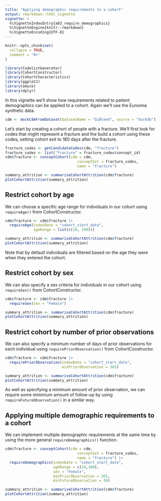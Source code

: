 ```yaml
---
title: "Applying demographic requirements to a cohort"
output: rmarkdown::html_vignette
vignette: >
  %\VignetteIndexEntry{a03_require_demographics}
  %\VignetteEngine{knitr::rmarkdown}
  %\VignetteEncoding{UTF-8}
---
```


```r
knitr::opts_chunk$set(
  collapse = TRUE,
  comment = "#>"
)
```

```r
library(CodelistGenerator)
library(CohortConstructor)
library(CohortCharacteristics)
library(ggplot2)
library(omock)
library(dplyr)
```

In this vignette we'll show how requirements related to patient demographics can be applied to a cohort. Again we'll use the Eunomia synthetic data.

```r
cdm <- mockCdmFromDataset(datasetName = "GiBleed", source = "duckdb")
```

Let's start by creating a cohort of people with a fracture. We'll first look for codes that might represent a fracture and the build a cohort using these codes, setting cohort exit to 180 days after the fracture.

```r
fracture_codes <- getCandidateCodes(cdm, "fracture")
fracture_codes <- list("fracture" = fracture_codes$concept_id)
cdm$fracture <- conceptCohort(cdm = cdm, 
                                 conceptSet = fracture_codes, 
                                 name = "fracture")

summary_attrition <- summariseCohortAttrition(cdm$fracture)
plotCohortAttrition(summary_attrition)
```

## Restrict cohort by age

We can choose a specific age range for individuals in our cohort using `requireAge()` from CohortConstructor. 

```r
cdm$fracture <- cdm$fracture |> 
  requireAge(indexDate = "cohort_start_date",
             ageRange = list(c(18, 100)))

summary_attrition <- summariseCohortAttrition(cdm$fracture)
plotCohortAttrition(summary_attrition)
```

Note that by default individuals are filtered based on the age they were when they entered the cohort.  

## Restrict cohort by sex

We can also specify a sex criteria for individuals in our cohort using `requireSex()` from CohortConstructor. 

```r
cdm$fracture <- cdm$fracture |> 
  requireSex(sex = "Female")

summary_attrition <- summariseCohortAttrition(cdm$fracture)
plotCohortAttrition(summary_attrition)
```

## Restrict cohort by number of prior observations

We can also specify a minimum number of days of prior observations for each individual using `requirePriorObservation()` from CohortConstructor. 

```r
cdm$fracture <- cdm$fracture |> 
  requirePriorObservation(indexDate = "cohort_start_date",
                          minPriorObservation = 365)

summary_attrition <- summariseCohortAttrition(cdm$fracture)
plotCohortAttrition(summary_attrition)
```

As well as specifying a minimum amount of prior observation, we can require some mimimum amount of follow-up by using `requireFutureObservation()` in a similar way.

## Applying multiple demographic requirements to a cohort

We can implement multiple demographic requirements at the same time by using the more general `requireDemographics()` function.

```r
cdm$fracture <- conceptCohort(cdm = cdm, 
                                 conceptSet = fracture_codes, 
                                 name = "fracture") |> 
  requireDemographics(indexDate = "cohort_start_date",
                      ageRange = c(18,100),
                      sex = "Female",
                      minPriorObservation = 365, 
                      minFutureObservation = 30)

summary_attrition <- summariseCohortAttrition(cdm$fracture)
plotCohortAttrition(summary_attrition)
```
